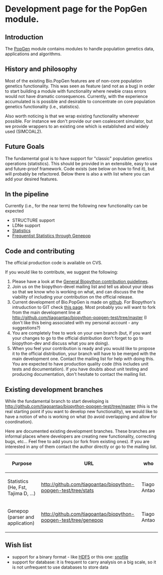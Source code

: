 =Development page for the PopGen module.=

==Introduction==
The [[PopGen]] module contains modules to handle population genetics data, applications and algorithms.

==History and philosophy==

Most of the existing Bio.PopGen features are of non-core population genetics functionality. This was seen as feature (and not as a bug) in order to start building a module with functionality where newbie crass errors would not have dramatic consequences. Currently, with the experience accumulated is is possible and desirable to concentrate on core population genetics functionality (i.e., statistics).

Also worth noticing is that we wrap existing functionality whenever possible. For instance we don't provide our own coalescent simulator, but we provide wrappers to an existing one which is established and widely used (SIMCOAL2).

==Future Goals==

The fundamental goal is to have support for "classic" population genetics operations (statistics). This should be provided in an extensible, easy to use and future-proof framework. Code exists (see below on how to find it), but will probably be refactored. Below there is also a with list where you can add your desired features.

==In the pipeline==

Currently (i.e., for the near term) the following new functionality can be expected

* STRUCTURE support
* LDNe support
* [[PopGen_dev_Statistics|Statistics]]
* [[PopGen_dev_Genepop|Frequentist Statistics through Genepop]]

==Code and contributing==

The official production code is available on CVS.

If you would like to contribute, we suggest the following:

# Please have a look at the [[Contributing|General Biopython contribution guidelines]].
# Join us on the biopython-devel mailing list and tell us about your ideas so that we know who is working on what, and can discuss the the viability of including your contribution on the official release.
# Current development of Bio.PopGen is made on [http://github.com  github]. For Biopython's intruduction to GIT check [[GitUsage|this page]]. Most probably you will want to fork from the main development line at http://github.com/tiagoantao/biopython-popgen-test/tree/master (I don't like this being associated with my personal account - any suggestions?)
# You are completely free to work on your own branch (but, if you want your changes to go to the official distribution don't forget to go to biopython-dev and discuss what you are doing).
# When you feel your contribution is ready and you would like to propose it to the official distribution, your branch will have to be merged with the main development one. Contact the mailing list for help with doing this. You are expected to have production quality code (this includes unit tests and documentation). If you have doubts about unit testing and producing documentation, don't hesitate to contact the mailing list.

==Existing development branches==


While the fundamental branch to start developing is http://github.com/tiagoantao/biopython-popgen-test/tree/master (this is the real starting point if you want to develop new functionality), we would like to have a notion of who is working on what (to avoid overlapping and allow for coordination).

Here are documented existing development branches. These branches are informal places where developers are creating new functionality, correcting bugs, etc... Feel free to add yours (or fork from existing ones). If you are interested in any of them contact the author directly or go to the mailing list.


{| class="wikitable"
|-
! Purpose
! URL
! who
|-
| Statistics (He, Fst, Tajima D, ...)
| http://github.com/tiagoantao/biopython-popgen-test/tree/stats
| Tiago Antao
|-
| Genepop (parser and application)
| http://github.com/tiagoantao/biopython-popgen-test/tree/genepop
| Tiago Antao
|}

==Wish list==
* support for a binary format - like [http://www.pytables.org HDF5]  or this one: [http://lists.open-bio.org/pipermail/biopython/2008-December/004830.html snpfile]
* support for database: it is frequent to carry analysis on a big scale, so it is not unfrequent to use databases to store data